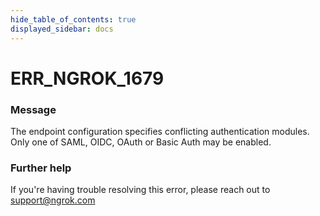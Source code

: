 ```yaml
---
hide_table_of_contents: true
displayed_sidebar: docs
---
```



# ERR_NGROK_1679

### Message

The endpoint configuration specifies conflicting authentication modules. Only one of SAML, OIDC, OAuth or Basic Auth may be enabled.

<ErrorDetails error="err_ngrok_1679" />

### Further help

If you're having trouble resolving this error, please reach out to [support@ngrok.com](mailto:support@ngrok.com?subject=Help%20with%20ERR_NGROK_1679)
